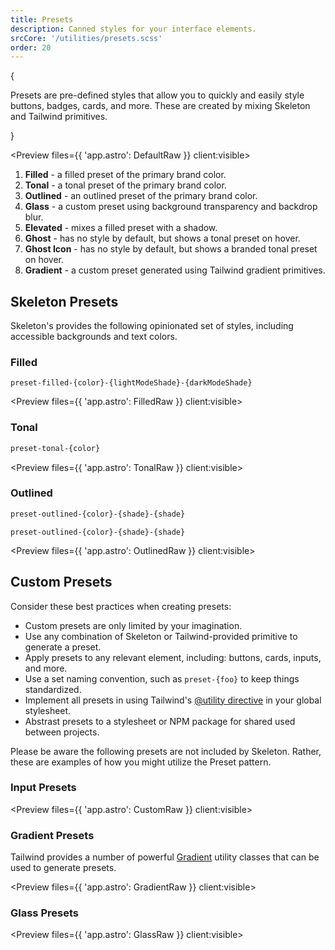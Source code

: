```yaml
---
title: Presets
description: Canned styles for your interface elements.
srcCore: '/utilities/presets.scss'
order: 20
---
```




{

<p className="text-xl">
	Presets are pre-defined styles that allow you to quickly and easily style buttons, badges, cards, and more. These are created by mixing
	Skeleton and Tailwind primitives.
</p>

}

<Preview files={{ 'app.astro': DefaultRaw }} client:visible>
	<Default />
</Preview>

1. **Filled** - a filled preset of the primary brand color.
2. **Tonal** - a tonal preset of the primary brand color.
3. **Outlined** - an outlined preset of the primary brand color.
4. **Glass** - a custom preset using background transparency and backdrop blur.
5. **Elevated** - mixes a filled preset with a shadow.
6. **Ghost** - has no style by default, but shows a tonal preset on hover.
7. **Ghost Icon** - has no style by default, but shows a branded tonal preset on hover.
8. **Gradient** - a custom preset generated using Tailwind gradient primitives.

## Skeleton Presets

Skeleton's provides the following opinionated set of styles, including accessible backgrounds and text colors.

### Filled

```
preset-filled-{color}-{lightModeShade}-{darkModeShade}
```

<Preview files={{ 'app.astro': FilledRaw }} client:visible>
	<Filled />
</Preview>

### Tonal

```txt
preset-tonal-{color}
```

<Preview files={{ 'app.astro': TonalRaw }} client:visible>
	<Tonal />
</Preview>

### Outlined

```txt
preset-outlined-{color}-{shade}-{shade}
```

`preset-outlined-{color}-{shade}-{shade}`

<Preview files={{ 'app.astro': OutlinedRaw }} client:visible>
	<Outlined />
</Preview>

## Custom Presets

Consider these best practices when creating presets:

- Custom presets are only limited by your imagination.
- Use any combination of Skeleton or Tailwind-provided primitive to generate a preset.
- Apply presets to any relevant element, including: buttons, cards, inputs, and more.
- Use a set naming convention, such as `preset-{foo}` to keep things standardized.
- Implement all presets in using Tailwind's [@utility directive](https://tailwindcss.com/docs/functions-and-directives#utility-directive) in your global stylesheet.
- Abstrast presets to a stylesheet or NPM package for shared used between projects.

Please be aware the following presets are not included by Skeleton. Rather, these are examples of how you might utilize the Preset pattern.

### Input Presets

<Preview files={{ 'app.astro': CustomRaw }} client:visible>
	<Custom />
</Preview>

### Gradient Presets

Tailwind provides a number of powerful [Gradient](https://tailwindcss.com/docs/gradient-color-stops) utility classes that can be used to generate presets.

<Preview files={{ 'app.astro': GradientRaw }} client:visible>
	<Gradient />
</Preview>

### Glass Presets

<Preview files={{ 'app.astro': GlassRaw }} client:visible>
	<Glass />
</Preview>
